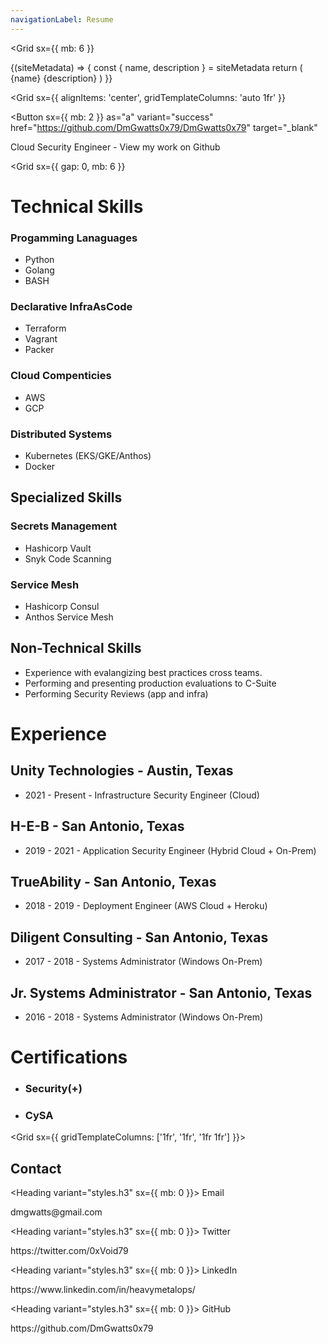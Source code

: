 ```yaml
---
navigationLabel: Resume
---
```



<Grid
  sx={{
    mb: 6
  }}
>

<SiteMetaData>
  {(siteMetadata) => {
    const { name, description } = siteMetadata
    return (
      <Fragment>
        <Heading variant="styles.h1">{name}</Heading>
        <Text>{description}</Text>
      </Fragment>
    )
  }}
</SiteMetaData>

<Grid
  sx={{ 
    alignItems: 'center',
    gridTemplateColumns: 'auto 1fr'
  }}
>
<Button
  sx={{ mb: 2 }}
  as="a"
  variant="success"
  href="https://github.com/DmGwatts0x79/DmGwatts0x79"
  target="_blank"
>
  Cloud Security Engineer - View my work on Github
</Button>
</Grid>


</Grid>

<Grid
  sx={{
    gap: 0,
    mb: 6
  }}
>

# Technical Skills
### Progamming Lanaguages
  - Python
  - Golang
  - BASH

### Declarative InfraAsCode
  - Terraform
  - Vagrant
  - Packer

### Cloud Compenticies
  - AWS
  - GCP

### Distributed Systems
  - Kubernetes (EKS/GKE/Anthos)
  - Docker

## Specialized Skills

### Secrets Management
   - Hashicorp Vault
   - Snyk Code Scanning

### Service Mesh
   - Hashicorp Consul
   - Anthos Service Mesh


## Non-Technical Skills
  - Experience with evalangizing best practices cross teams.
  - Performing and presenting production evaluations to C-Suite
  - Performing Security Reviews (app and infra)

# Experience
## Unity Technologies - Austin, Texas
  - 2021 - Present - Infrastructure Security Engineer (Cloud)
## H-E-B - San Antonio, Texas
  - 2019 - 2021 - Application Security Engineer (Hybrid Cloud + On-Prem)
## TrueAbility - San Antonio, Texas
  - 2018 - 2019 - Deployment Engineer (AWS Cloud + Heroku)
## Diligent Consulting - San Antonio, Texas
  - 2017 - 2018 - Systems Administrator (Windows On-Prem)
## Jr. Systems Administrator - San Antonio, Texas
  - 2016 - 2018 - Systems Administrator (Windows On-Prem)

# Certifications
 - ### Security(+)
 - ### CySA

</Grid>

<Grid sx={{ gridTemplateColumns: ['1fr', '1fr', '1fr 1fr'] }}>
<Box>
## Contact

<Heading variant="styles.h3" sx={{ mb: 0 }}>
  Email
</Heading>
<Link href="mailto:dmgwatts@gmail.com" variant="styles.a">
  dmgwatts@gmail.com
</Link>

<Heading variant="styles.h3" sx={{ mb: 0 }}>
  Twitter
</Heading>
<Link href="https://twitter.com/0xVoid79" variant="styles.a">
  https://twitter.com/0xVoid79
</Link>

<Heading variant="styles.h3" sx={{ mb: 0 }}>
  LinkedIn
</Heading>
<Link href="https://www.linkedin.com/in/heavymetalops/" variant="styles.a">
  https://www.linkedin.com/in/heavymetalops/
</Link>

<Heading variant="styles.h3" sx={{ mb: 0 }}>
  GitHub
</Heading>
<Link href="https://github.com/DmGwatts0x79" variant="styles.a">
  https://github.com/DmGwatts0x79
</Link>

</Box>

</Grid>
